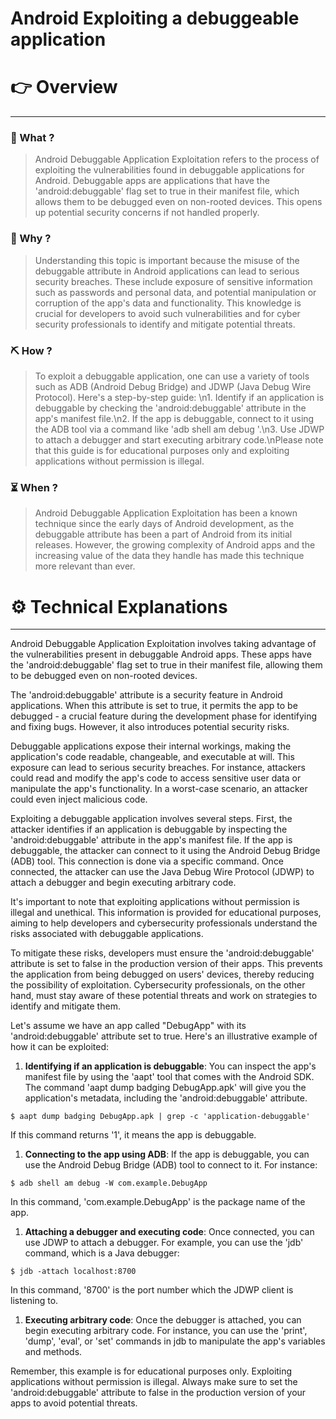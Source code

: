 # Android Exploiting a debuggeable application


# 👉 Overview

---

### 👀 What ?

> Android Debuggable Application Exploitation refers to the process of exploiting the vulnerabilities found in debuggable applications for Android. Debuggable apps are applications that have the 'android:debuggable' flag set to true in their manifest file, which allows them to be debugged even on non-rooted devices. This opens up potential security concerns if not handled properly.
> 

### 🧐 Why ?

> Understanding this topic is important because the misuse of the debuggable attribute in Android applications can lead to serious security breaches. These include exposure of sensitive information such as passwords and personal data, and potential manipulation or corruption of the app's data and functionality. This knowledge is crucial for developers to avoid such vulnerabilities and for cyber security professionals to identify and mitigate potential threats.
> 

### ⛏️ How ?

> To exploit a debuggable application, one can use a variety of tools such as ADB (Android Debug Bridge) and JDWP (Java Debug Wire Protocol). Here's a step-by-step guide: \n1. Identify if an application is debuggable by checking the 'android:debuggable' attribute in the app's manifest file.\n2. If the app is debuggable, connect to it using the ADB tool via a command like 'adb shell am debug <packageName>'.\n3. Use JDWP to attach a debugger and start executing arbitrary code.\nPlease note that this guide is for educational purposes only and exploiting applications without permission is illegal.
> 

### ⏳ When ?

> Android Debuggable Application Exploitation has been a known technique since the early days of Android development, as the debuggable attribute has been a part of Android from its initial releases. However, the growing complexity of Android apps and the increasing value of the data they handle has made this technique more relevant than ever.
> 

# ⚙️ Technical Explanations

---

Android Debuggable Application Exploitation involves taking advantage of the vulnerabilities present in debuggable Android apps. These apps have the 'android:debuggable' flag set to true in their manifest file, allowing them to be debugged even on non-rooted devices.

The 'android:debuggable' attribute is a security feature in Android applications. When this attribute is set to true, it permits the app to be debugged - a crucial feature during the development phase for identifying and fixing bugs. However, it also introduces potential security risks.

Debuggable applications expose their internal workings, making the application's code readable, changeable, and executable at will. This exposure can lead to serious security breaches. For instance, attackers could read and modify the app's code to access sensitive user data or manipulate the app's functionality. In a worst-case scenario, an attacker could even inject malicious code.

Exploiting a debuggable application involves several steps. First, the attacker identifies if an application is debuggable by inspecting the 'android:debuggable' attribute in the app's manifest file. If the app is debuggable, the attacker can connect to it using the Android Debug Bridge (ADB) tool. This connection is done via a specific command. Once connected, the attacker can use the Java Debug Wire Protocol (JDWP) to attach a debugger and begin executing arbitrary code.

It's important to note that exploiting applications without permission is illegal and unethical. This information is provided for educational purposes, aiming to help developers and cybersecurity professionals understand the risks associated with debuggable applications.

To mitigate these risks, developers must ensure the 'android:debuggable' attribute is set to false in the production version of their apps. This prevents the application from being debugged on users' devices, thereby reducing the possibility of exploitation. Cybersecurity professionals, on the other hand, must stay aware of these potential threats and work on strategies to identify and mitigate them.

Let's assume we have an app called "DebugApp" with its 'android:debuggable' attribute set to true. Here's an illustrative example of how it can be exploited:

1. **Identifying if an application is debuggable**: You can inspect the app's manifest file by using the 'aapt' tool that comes with the Android SDK. The command 'aapt dump badging DebugApp.apk' will give you the application's metadata, including the 'android:debuggable' attribute.

```
$ aapt dump badging DebugApp.apk | grep -c 'application-debuggable'

```

If this command returns '1', it means the app is debuggable.

1. **Connecting to the app using ADB**: If the app is debuggable, you can use the Android Debug Bridge (ADB) tool to connect to it. For instance:

```
$ adb shell am debug -W com.example.DebugApp

```

In this command, 'com.example.DebugApp' is the package name of the app.

1. **Attaching a debugger and executing code**: Once connected, you can use JDWP to attach a debugger. For example, you can use the 'jdb' command, which is a Java debugger:

```
$ jdb -attach localhost:8700

```

In this command, '8700' is the port number which the JDWP client is listening to.

1. **Executing arbitrary code**: Once the debugger is attached, you can begin executing arbitrary code. For instance, you can use the 'print', 'dump', 'eval', or 'set' commands in jdb to manipulate the app's variables and methods.

Remember, this example is for educational purposes only. Exploiting applications without permission is illegal. Always make sure to set the 'android:debuggable' attribute to false in the production version of your apps to avoid potential threats.
